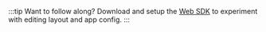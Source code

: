 :::tip Want to follow along?
Download and setup the [Web SDK](sdk-overview.mdx) to experiment with editing layout and app config. 
:::
